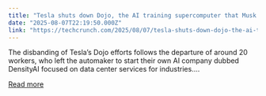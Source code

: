 ```yaml
---
title: "Tesla shuts down Dojo, the AI training supercomputer that Musk said would be key to full self-driving"
date: "2025-08-07T22:19:50.000Z"
link: "https://techcrunch.com/2025/08/07/tesla-shuts-down-dojo-the-ai-training-supercomputer-that-musk-said-would-be-key-to-full-self-driving/"
---
```


The disbanding of Tesla’s Dojo efforts follows the departure of around 20 workers, who left the automaker to start their own AI company dubbed DensityAI focused on data center services for industries....

[Read more](https://techcrunch.com/2025/08/07/tesla-shuts-down-dojo-the-ai-training-supercomputer-that-musk-said-would-be-key-to-full-self-driving/)
